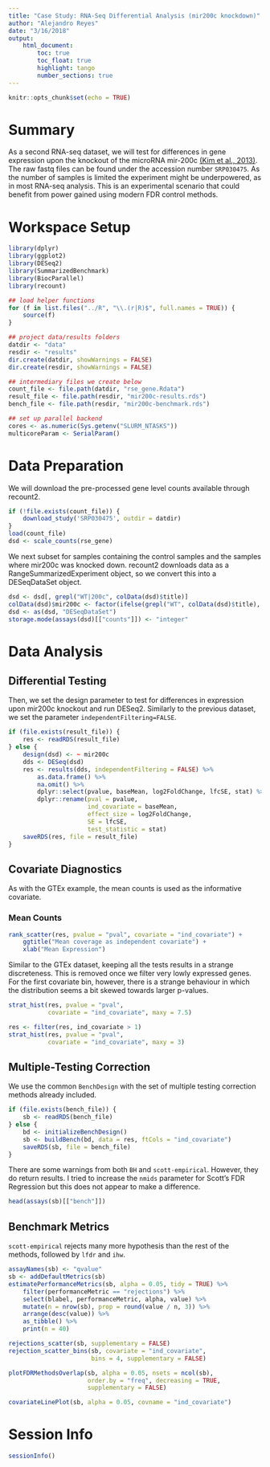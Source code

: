 ```yaml
---
title: "Case Study: RNA-Seq Differential Analysis (mir200c knockdown)"
author: "Alejandro Reyes"
date: "3/16/2018"
output: 
    html_document:
        toc: true
        toc_float: true
        highlight: tango
        number_sections: true
---
```


```r
knitr::opts_chunk$set(echo = TRUE)
```

# Summary

As a second RNA-seq dataset, we will test for differences in gene expression upon the knockout of the microRNA mir-200c [(Kim et al., 2013)](http://dx.doi.org/10.1038/nsmb.2701).  The raw fastq files can be found under the accession number `SRP030475`. As the number of samples is limited the experiment might be underpowered, as in most RNA-seq analysis. This is an experimental scenario that could benefit from power gained using modern FDR control methods.

# Workspace Setup

```r
library(dplyr)
library(ggplot2)
library(DESeq2)
library(SummarizedBenchmark)
library(BiocParallel)
library(recount)

## load helper functions
for (f in list.files("../R", "\\.(r|R)$", full.names = TRUE)) {
    source(f)
}

## project data/results folders
datdir <- "data"
resdir <- "results"
dir.create(datdir, showWarnings = FALSE)
dir.create(resdir, showWarnings = FALSE)

## intermediary files we create below
count_file <- file.path(datdir, "rse_gene.Rdata")
result_file <- file.path(resdir, "mir200c-results.rds")
bench_file <- file.path(resdir, "mir200c-benchmark.rds")

## set up parallel backend
cores <- as.numeric(Sys.getenv("SLURM_NTASKS"))
multicoreParam <- SerialParam()
```


# Data Preparation

We will download the pre-processed gene level counts available through recount2.

```r
if (!file.exists(count_file)) {
    download_study('SRP030475', outdir = datdir)
}
load(count_file)
dsd <- scale_counts(rse_gene)
```

We next subset for samples containing the control samples and the samples where mir200c was knocked down. recount2 downloads data as a RangeSummarizedExperiment object, so we convert this into a DESeqDataSet object. 

```r
dsd <- dsd[, grepl("WT|200c", colData(dsd)$title)]
colData(dsd)$mir200c <- factor(ifelse(grepl("WT", colData(dsd)$title), "WT", "KO"))
dsd <- as(dsd, "DESeqDataSet")
storage.mode(assays(dsd)[["counts"]]) <- "integer"
```

# Data Analysis

## Differential Testing

Then, we set the design parameter to test for differences in expression upon mir200c knockout and run DESeq2. Similarly to the previous dataset, we set the parameter `independentFiltering=FALSE`.

```r
if (file.exists(result_file)) {
    res <- readRDS(result_file)
} else {
    design(dsd) <- ~ mir200c
    dds <- DESeq(dsd)
    res <- results(dds, independentFiltering = FALSE) %>% 
        as.data.frame() %>%
        na.omit() %>% 
        dplyr::select(pvalue, baseMean, log2FoldChange, lfcSE, stat) %>%
        dplyr::rename(pval = pvalue,
                      ind_covariate = baseMean, 
                      effect_size = log2FoldChange,
                      SE = lfcSE, 
                      test_statistic = stat)
    saveRDS(res, file = result_file)
}
```

## Covariate Diagnostics

As with the GTEx example, the mean counts is used as the informative covariate.

### Mean Counts

```r
rank_scatter(res, pvalue = "pval", covariate = "ind_covariate") +
    ggtitle("Mean coverage as independent covariate") +
    xlab("Mean Expression")
```

Similar to the GTEx dataset, keeping all the tests results in a strange discreteness.
This is removed once we filter very lowly expressed genes.
For the first covariate bin, however, there is a strange behaviour in which the distribution seems a bit skewed towards larger p-values. 

```r
strat_hist(res, pvalue = "pval",
           covariate = "ind_covariate", maxy = 7.5)

res <- filter(res, ind_covariate > 1)
strat_hist(res, pvalue = "pval",
           covariate = "ind_covariate", maxy = 3)
```

## Multiple-Testing Correction

We use the common `BenchDesign` with the set of multiple testing correction methods already included.

```r
if (file.exists(bench_file)) {
    sb <- readRDS(bench_file)
} else {
    bd <- initializeBenchDesign()
    sb <- buildBench(bd, data = res, ftCols = "ind_covariate")
    saveRDS(sb, file = bench_file)
}
```

There are some warnings from both `BH` and `scott-empirical`. However, they do return results.
I tried to increase the `nmids` parameter for Scott's FDR Regression but this does not appear to make a difference.

```r
head(assays(sb)[["bench"]])
```

## Benchmark Metrics

`scott-empirical` rejects many more hypothesis than the rest of the methods, followed by `lfdr` and `ihw`.

```r
assayNames(sb) <- "qvalue"
sb <- addDefaultMetrics(sb)
estimatePerformanceMetrics(sb, alpha = 0.05, tidy = TRUE) %>%
    filter(performanceMetric == "rejections") %>%
    select(blabel, performanceMetric, alpha, value) %>%
    mutate(n = nrow(sb), prop = round(value / n, 3)) %>%
    arrange(desc(value)) %>%
    as_tibble() %>%
    print(n = 40)
```

```r
rejections_scatter(sb, supplementary = FALSE)
rejection_scatter_bins(sb, covariate = "ind_covariate",
                       bins = 4, supplementary = FALSE)
```

```r
plotFDRMethodsOverlap(sb, alpha = 0.05, nsets = ncol(sb),
                      order.by = "freq", decreasing = TRUE,
                      supplementary = FALSE)
```

```r
covariateLinePlot(sb, alpha = 0.05, covname = "ind_covariate")
```

# Session Info

```r
sessionInfo()
```
